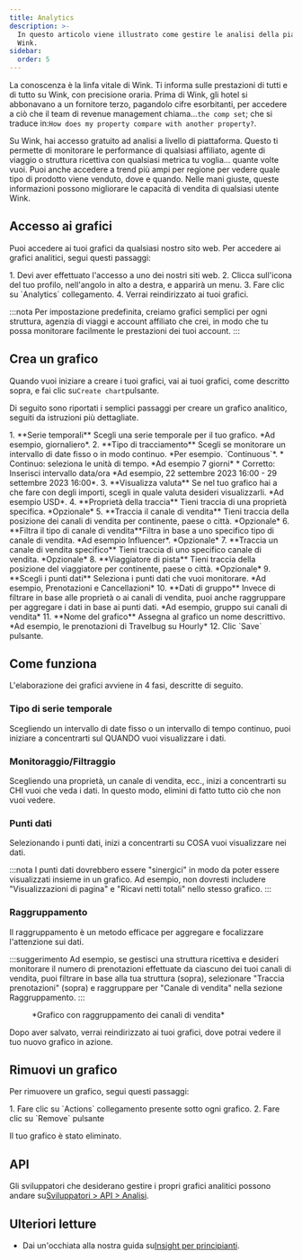 ```yaml
---
title: Analytics
description: >-
  In questo articolo viene illustrato come gestire le analisi della piattaforma
  Wink.
sidebar:
  order: 5
---
```


La conoscenza è la linfa vitale di Wink. Ti informa sulle prestazioni di tutti e di tutto su Wink, con precisione oraria. Prima di Wink, gli hotel si abbonavano a un fornitore terzo, pagandolo cifre esorbitanti, per accedere a ciò che il team di revenue management chiama...`the comp set`; che si traduce in:`How does my property compare with another property?`.

Su Wink, hai accesso gratuito ad analisi a livello di piattaforma. Questo ti permette di monitorare le performance di qualsiasi affiliato, agente di viaggio o struttura ricettiva con qualsiasi metrica tu voglia... quante volte vuoi. Puoi anche accedere a trend più ampi per regione per vedere quale tipo di prodotto viene venduto, dove e quando. Nelle mani giuste, queste informazioni possono migliorare le capacità di vendita di qualsiasi utente Wink.

## Accesso ai grafici

Puoi accedere ai tuoi grafici da qualsiasi nostro sito web. Per accedere ai grafici analitici, segui questi passaggi:

<Steps>
  1. Devi aver effettuato l'accesso a uno dei nostri siti web.
  2. Clicca sull'icona del tuo profilo, nell'angolo in alto a destra, e apparirà un menu.
  3. Fare clic su `Analytics` collegamento.
  4. Verrai reindirizzato ai tuoi grafici.
</Steps>


:::nota
Per impostazione predefinita, creiamo grafici semplici per ogni struttura, agenzia di viaggi e account affiliato che crei, in modo che tu possa monitorare facilmente le prestazioni dei tuoi account.
:::

## Crea un grafico

Quando vuoi iniziare a creare i tuoi grafici, vai ai tuoi grafici, come descritto sopra, e fai clic su`Create chart`pulsante.

Di seguito sono riportati i semplici passaggi per creare un grafico analitico, seguiti da istruzioni più dettagliate.

<Steps>
  1. **Serie temporali** Scegli una serie temporale per il tuo grafico. *Ad esempio, giornaliero*.
  2. **Tipo di tracciamento** Scegli se monitorare un intervallo di date fisso o in modo continuo. *Per esempio. `Continuous`*.
     * Continuo: seleziona le unità di tempo. *Ad esempio 7 giorni*
     * Corretto: Inserisci intervallo data/ora *Ad esempio, 22 settembre 2023 16:00 - 29 settembre 2023 16:00*.
  3. **Visualizza valuta** Se nel tuo grafico hai a che fare con degli importi, scegli in quale valuta desideri visualizzarli. *Ad esempio USD*.
  4. **Proprietà della traccia** Tieni traccia di una proprietà specifica. *Opzionale*
  5. **Traccia il canale di vendita** Tieni traccia della posizione dei canali di vendita per continente, paese o città. *Opzionale*
  6. **Filtra il tipo di canale di vendita**Filtra in base a uno specifico tipo di canale di vendita. *Ad esempio Influencer*. *Opzionale*
  7. **Traccia un canale di vendita specifico** Tieni traccia di uno specifico canale di vendita. *Opzionale*
  8. **Viaggiatore di pista** Tieni traccia della posizione del viaggiatore per continente, paese o città. *Opzionale*
  9. **Scegli i punti dati** Seleziona i punti dati che vuoi monitorare. *Ad esempio, Prenotazioni e Cancellazioni*
  10. **Dati di gruppo** Invece di filtrare in base alle proprietà o ai canali di vendita, puoi anche raggruppare per aggregare i dati in base ai punti dati. *Ad esempio, gruppo sui canali di vendita*
  11. **Nome del grafico** Assegna al grafico un nome descrittivo. *Ad esempio, le prenotazioni di Travelbug su Hourly*
  12. Clic `Save` pulsante.
</Steps>


## Come funziona

L'elaborazione dei grafici avviene in 4 fasi, descritte di seguito.

### Tipo di serie temporale

Scegliendo un intervallo di date fisso o un intervallo di tempo continuo, puoi iniziare a concentrarti sul QUANDO vuoi visualizzare i dati.

### Monitoraggio/Filtraggio

Scegliendo una proprietà, un canale di vendita, ecc., inizi a concentrarti su CHI vuoi che veda i dati. In questo modo, elimini di fatto tutto ciò che non vuoi vedere.

### Punti dati

Selezionando i punti dati, inizi a concentrarti su COSA vuoi visualizzare nei dati.

:::nota
I punti dati dovrebbero essere "sinergici" in modo da poter essere visualizzati insieme in un grafico. Ad esempio, non dovresti includere "Visualizzazioni di pagina" e "Ricavi netti totali" nello stesso grafico.
:::

### Raggruppamento<Badge text="New" variant="note" />


Il raggruppamento è un metodo efficace per aggregare e focalizzare l'attenzione sui dati.

:::suggerimento
Ad esempio, se gestisci una struttura ricettiva e desideri monitorare il numero di prenotazioni effettuate da ciascuno dei tuoi canali di vendita, puoi filtrare in base alla tua struttura (sopra), selezionare "Traccia prenotazioni" (sopra) e raggruppare per "Canale di vendita" nella sezione Raggruppamento.
:::

<figure>
  <CloudinaryImage width="700" height="219" resize="scale" quality="best" alt="Grafico analitico" src="academy/analytics" errorImage="noimage_opaque_nyrtl0.png" />

  <figcaption>*Grafico con raggruppamento dei canali di vendita*</figcaption>
</figure>


Dopo aver salvato, verrai reindirizzato ai tuoi grafici, dove potrai vedere il tuo nuovo grafico in azione.

## Rimuovi un grafico

Per rimuovere un grafico, segui questi passaggi:

<Steps>
  1. Fare clic su `Actions` collegamento presente sotto ogni grafico.
  2. Fare clic su `Remove` pulsante
</Steps>


Il tuo grafico è stato eliminato.

## API

Gli sviluppatori che desiderano gestire i propri grafici analitici possono andare su[Sviluppatori > API > Analisi](/developers/apis/#analytics-api).

## Ulteriori letture

* Dai un'occhiata alla nostra guida su[Insight per principianti](/guides/insight-for-dummies).

